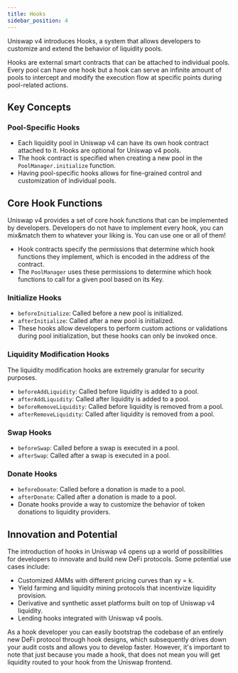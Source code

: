 ```yaml
---
title: Hooks
sidebar_position: 4
---
```


Uniswap v4 introduces Hooks, a system that allows developers to customize and extend the behavior of liquidity pools.

Hooks are external smart contracts that can be attached to individual pools. Every pool can have one hook but a hook can serve an infinite amount of pools to intercept and modify the execution flow at specific points during pool-related actions.

## Key Concepts

### Pool-Specific Hooks

- Each liquidity pool in Uniswap v4 can have its own hook contract attached to it. Hooks are optional for Uniswap v4 pools.
- The hook contract is specified when creating a new pool in the `PoolManager.initialize` function.
- Having pool-specific hooks allows for fine-grained control and customization of individual pools.

## Core Hook Functions

Uniswap v4 provides a set of core hook functions that can be implemented by developers. Developers do not have to implement every hook, you can mix&match them to whatever your liking is. You can use one or all of them!

- Hook contracts specify the permissions that determine which hook functions they implement, which is encoded in the address of the contract.
- The `PoolManager` uses these permissions to determine which hook functions to call for a given pool based on its Key.

### Initialize Hooks

- `beforeInitialize`: Called before a new pool is initialized.
- `afterInitialize`: Called after a new pool is initialized.
- These hooks allow developers to perform custom actions or validations during pool initialization, but these hooks can only be invoked once.

### Liquidity Modification Hooks

The liquidity modification hooks are extremely granular for security purposes.

- `beforeAddLiquidity`: Called before liquidity is added to a pool.
- `afterAddLiquidity`: Called after liquidity is added to a pool.
- `beforeRemoveLiquidity`: Called before liquidity is removed from a pool.
- `afterRemoveLiquidity`: Called after liquidity is removed from a pool.

### Swap Hooks

- `beforeSwap`: Called before a swap is executed in a pool.
- `afterSwap`: Called after a swap is executed in a pool.

### Donate Hooks

- `beforeDonate`: Called before a donation is made to a pool.
- `afterDonate`: Called after a donation is made to a pool.
- Donate hooks provide a way to customize the behavior of token donations to liquidity providers.

## Innovation and Potential

The introduction of hooks in Uniswap v4 opens up a world of possibilities for developers to innovate and build new DeFi protocols. Some potential use cases include:

- Customized AMMs with different pricing curves than xy = k.
- Yield farming and liquidity mining protocols that incentivize liquidity provision.
- Derivative and synthetic asset platforms built on top of Uniswap v4 liquidity.
- Lending hooks integrated with Uniswap v4 pools.

As a hook developer you can easily bootstrap the codebase of an entirely new DeFi protocol through hook designs, which subsequently drives down your audit costs and allows you to develop faster. However, it's important to note that just because you made a hook, that does not mean you will get liquidity routed to your hook from the Uniswap frontend.
